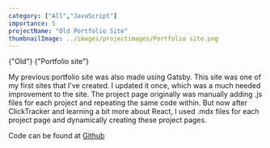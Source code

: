 ```yaml
---
category: ["All","JavaScript"]
importance: 5 
projectName: "Old Portfolio Site"
thumbnailImage: ../images/projectimages/Portfolio site.png
---
```


<AsciiText bClassStyling={true}>{"Old"}</AsciiText>
<AsciiText bClassStyling={true}>{"Portfolio site"}</AsciiText>

My previous portfolio site was also made using Gatsby. This site was one of my first sites that I've created.
I updated it once, which was a much needed improvement to the site. The project page originally was manually adding .js files for each project and repeating the same code within.
But now after ClickTracker and learning a bit more about React, I used .mdx files for each project page and dynamically creating these project pages. 

Code can be found at [Github](https://github.com/DennisB97/DBReactPortfolio)